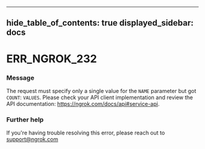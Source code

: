 

---
hide_table_of_contents: true
displayed_sidebar: docs
---


# ERR_NGROK_232

### Message
The request must specify only a single value for the `NAME` parameter but got `COUNT`: `VALUES`. Please check your API client implementation and review the API documentation: https://ngrok.com/docs/api#service-api.

<ErrorDetails error="err_ngrok_232" />



### Further help
If you're having trouble resolving this error, please reach out to [support@ngrok.com](mailto:support@ngrok.com?subject=Help%20with%20ERR_NGROK_232)

